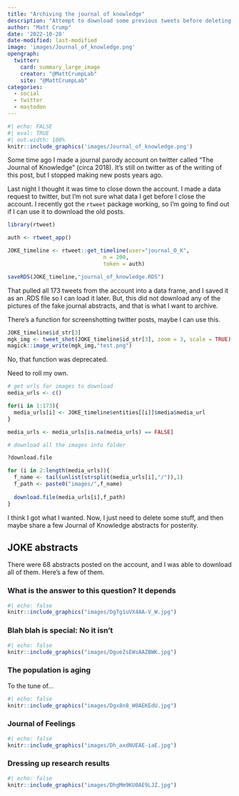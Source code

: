 ```yaml
---
title: "Archiving the journal of knowledge"
description: "Attempt to download some previous tweets before deleting an account."
author: "Matt Crump"
date: '2022-10-28'
date-modified: last-modified
image: 'images/Journal_of_knowledge.png'
opengraph:
  twitter:
    card: summary_large_image
    creator: "@MattCrumpLab"
    site: "@MattCrumpLab"
categories:
  - social
  - twitter
  - mastodon
---
```


```r
#| echo: FALSE
#| eval: TRUE
#| out.width: 100%
knitr::include_graphics('images/Journal_of_knowledge.png')
```

Some time ago I made a journal parody account on twitter called "The Journal of Knowledge" (circa 2018). It's still on twitter as of the writing of this post, but I stopped making new posts years ago.

Last night I thought it was time to close down the account. I made a data request to twitter, but I'm not sure what data I get before I close the account. I recently got the `rtweet` package working, so I'm going to find out if I can use it to download the old posts.

```r
library(rtweet)

auth <- rtweet_app()

JOKE_timeline <- rtweet::get_timeline(user="journal_O_K",
                              n = 200,
                              token = auth)

saveRDS(JOKE_timeline,"journal_of_knowledge.RDS")
```

That pulled all 173 tweets from the account into a data frame, and I saved it as an .RDS file so I can load it later. But, this did not download any of the pictures of the fake journal abstracts, and that is what I want to archive.

There's a function for screenshotting twitter posts, maybe I can use this.

```r
JOKE_timeline$id_str[3]
mgk_img <- tweet_shot(JOKE_timeline$id_str[3], zoom = 3, scale = TRUE)
magick::image_write(mgk_img,"test.png")
```

No, that function was deprecated.

Need to roll my own.

```r
# get urls for images to download
media_urls <- c()

for(i in 1:173){
  media_urls[i] <- JOKE_timeline$entities[[i]]$media$media_url
}

media_urls <- media_urls[is.na(media_urls) == FALSE]

# download all the images into folder

?download.file

for (i in 2:length(media_urls)){
  f_name <- tail(unlist(strsplit(media_urls[i],"/")),1)
  f_path <- paste0("images/",f_name)
  
  download.file(media_urls[i],f_path)
}

```

I think I got what I wanted. Now, I just need to delete some stuff, and then maybe share a few Journal of Knowledge abstracts for posterity.

## JOKE abstracts

There were 68 abstracts posted on the account, and I was able to download all of them. Here's a few of them.

### What is the answer to this question? It depends

```r
#| echo: false
knitr::include_graphics("images/DgTg1uVX4AA-V_W.jpg")
```

### Blah blah is special: No it isn't

```r
#| echo: false
knitr::include_graphics("images/DgueZsEWsAAZBWK.jpg")
```

### The population is aging

To the tune of...

```r
#| echo: false
knitr::include_graphics("images/Dgx8n8_W0AEKEdU.jpg")
```

### Journal of Feelings


```r
#| echo: false
knitr::include_graphics("images/Dh_axdNUEAE-iaE.jpg")
```

### Dressing up research results

```r
#| echo: false
knitr::include_graphics("images/DhgMm9KU0AE9LJZ.jpg")
```




